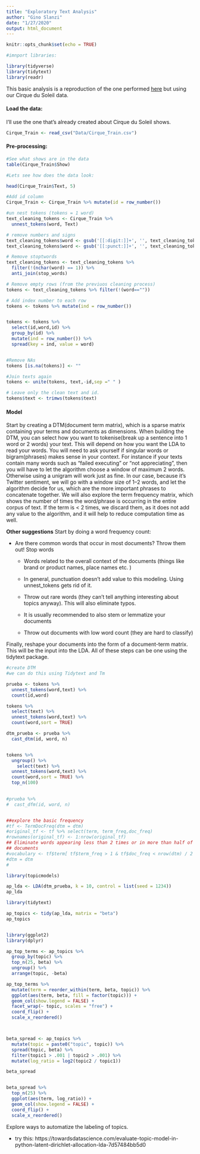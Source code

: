 ```yaml
---
title: "Exploratory Text Analysis"
author: "Gino Slanzi"
date: "1/27/2020"
output: html_document
---
```


```r
knitr::opts_chunk$set(echo = TRUE)
```

```r
#imnport libraries:

library(tidyverse)
library(tidytext)
library(readr)

```


This basic analysis is a reproduction of the one performed [here](https://towardsdatascience.com/beginners-guide-to-lda-topic-modelling-with-r-e57a5a8e7a25) but using our Cirque du Soleil data.

#### Load the data:

I'll use the one that's already created about Cirque du Soleil shows.
```r

Cirque_Train <- read_csv("Data/Cirque_Train.csv")
```


#### Pre-processing:

```r
#See what shows are in the data
table(Cirque_Train$Show)
```

```r
#Lets see how does the data look:

head(Cirque_Train$Text, 5)

#Add id column
Cirque_Train <- Cirque_Train %>% mutate(id = row_number())


```

```r
#un nest tokens (tokens = 1 word)
text_cleaning_tokens <- Cirque_Train %>% 
  unnest_tokens(word, Text)

# remove numbers and signs
text_cleaning_tokens$word <- gsub('[[:digit:]]+', '', text_cleaning_tokens$word)
text_cleaning_tokens$word <- gsub('[[:punct:]]+', '', text_cleaning_tokens$word)

# Remove stoptwords
text_cleaning_tokens <- text_cleaning_tokens %>% 
  filter(!(nchar(word) == 1)) %>% 
  anti_join(stop_words)

# Remove empty rows (from the previuos cleaning process)
tokens <- text_cleaning_tokens %>% filter(!(word==""))

# Add index number to each row
tokens <- tokens %>% mutate(ind = row_number())


tokens <- tokens %>% 
  select(id,word,id) %>%
  group_by(id) %>% 
  mutate(ind = row_number()) %>%
  spread(key = ind, value = word)


#Remove NAs
tokens [is.na(tokens)] <- ""

#Join texts again
tokens <- unite(tokens, text,-id,sep =" " )

# Leave only the clean text and id.
tokens$text <- trimws(tokens$text)
```

#### Model

Start by creating a DTM(document term matrix), which is a sparse matrix containing your terms and documents as dimensions. When building the DTM, you can select how you want to tokenise(break up a sentence into 1 word or 2 words) your text. This will depend on how you want the LDA to read your words. You will need to ask yourself if singular words or bigram(phrases) makes sense in your context. For instance if your texts contain many words such as “failed executing” or “not appreciating”, then you will have to let the algorithm choose a window of maximum 2 words. Otherwise using a unigram will work just as fine. In our case, because it’s Twitter sentiment, we will go with a window size of 1–2 words, and let the algorithm decide for us, which are the more important phrases to concatenate together. We will also explore the term frequency matrix, which shows the number of times the word/phrase is occurring in the entire corpus of text. If the term is < 2 times, we discard them, as it does not add any value to the algorithm, and it will help to reduce computation time as well.


**Other suggestions**
Start by doing a word frequency count:

* Are there common words that occur in most documents? Throw them out!
Stop words

  * Words related to the overall context of the documents (things like brand or product names, place names etc. )
  
  * In general, punctuation doesn't add value to this modeling. Using unnest_tokens gets rid of it.
  
  * Throw out rare words (they can’t tell anything interesting about topics anyway). This will also eliminate typos.
  
  * It is usually recommended to also stem or lemmatize your documents

  * Throw out documents with low word count (they are hard to classify)

Finally, reshape your documents into the form of a document-term matrix. This will be the input into the LDA. All of these steps can be one using the tidytext package.

```r
#create DTM
#we can do this using Tidytext and Tm

prueba <- tokens %>%
  unnest_tokens(word,text) %>%
  count(id,word)

tokens %>%
  select(text) %>%
  unnest_tokens(word,text) %>%
  count(word,sort = TRUE)

dtm_prueba <- prueba %>%
  cast_dtm(id, word, n)


tokens %>%
  ungroup() %>%
    select(text) %>%
  unnest_tokens(word,text) %>%
  count(word,sort = TRUE) %>%
  top_n(100)
  

#prueba %>%
#  cast_dfm(id, word, n)


##explore the basic frequency
#tf <- TermDocFreq(dtm = dtm)
#original_tf <- tf %>% select(term, term_freq,doc_freq)
#rownames(original_tf) <- 1:nrow(original_tf)
## Eliminate words appearing less than 2 times or in more than half of the
## documents
#vocabulary <- tf$term[ tf$term_freq > 1 & tf$doc_freq < nrow(dtm) / 2 ]
#dtm = dtm
#

library(topicmodels)

ap_lda <- LDA(dtm_prueba, k = 10, control = list(seed = 1234))
ap_lda

library(tidytext)

ap_topics <- tidy(ap_lda, matrix = "beta")
ap_topics


library(ggplot2)
library(dplyr)

ap_top_terms <- ap_topics %>%
  group_by(topic) %>%
  top_n(25, beta) %>%
  ungroup() %>%
  arrange(topic, -beta)

ap_top_terms %>%
  mutate(term = reorder_within(term, beta, topic)) %>%
  ggplot(aes(term, beta, fill = factor(topic))) +
  geom_col(show.legend = FALSE) +
  facet_wrap(~ topic, scales = "free") +
  coord_flip() +
  scale_x_reordered()



beta_spread <- ap_topics %>%
  mutate(topic = paste0("topic", topic)) %>%
  spread(topic, beta) %>%
  filter(topic1 > .001 | topic2 > .001) %>%
  mutate(log_ratio = log2(topic2 / topic1))

beta_spread


beta_spread %>%
  top_n(25) %>%
  ggplot(aes(term, log_ratio)) +
  geom_col(show.legend = FALSE) +
  coord_flip() +
  scale_x_reordered()

```

Explore ways to automatize the labeling of topics.

* try this: https://towardsdatascience.com/evaluate-topic-model-in-python-latent-dirichlet-allocation-lda-7d57484bb5d0



